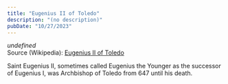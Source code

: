 ```yaml
---
title: "Eugenius II of Toledo"
description: "(no description)"
pubDate: "10/27/2023"
---
```


*undefined*  
Source (Wikipedia): [Eugenius II of Toledo][1]

Saint Eugenius II, sometimes called Eugenius the Younger as the successor of Eugenius I, was Archbishop of Toledo from 647 until his death.

[1]: https://en.wikipedia.org/wiki/Eugenius_II_of_Toledo
